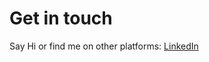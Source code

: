 # Get in touch

Say Hi or find me on other platforms: [LinkedIn](https://www.linkedin.com/in/fernando-cueva-7aa433172/)